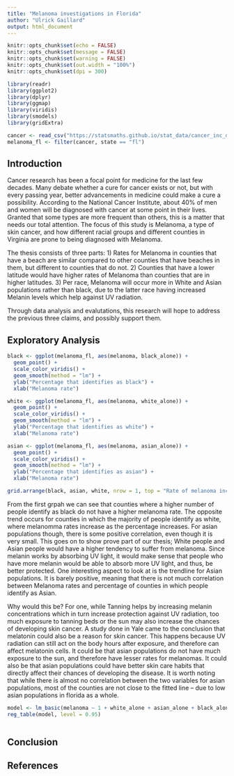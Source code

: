 ---
title: "Melanoma investigations in Florida"
author: "Ulrick Gaillard"
output: html_document
---

```{r setup, include=FALSE, message=FALSE, warning=FALSE}
knitr::opts_chunk$set(echo = FALSE)
knitr::opts_chunk$set(message = FALSE)
knitr::opts_chunk$set(warning = FALSE)
knitr::opts_chunk$set(out.width = "100%")
knitr::opts_chunk$set(dpi = 300)

library(readr)
library(ggplot2)
library(dplyr)
library(ggmap)
library(viridis)
library(smodels)
library(gridExtra)
```

```{r, include=FALSE}
cancer <- read_csv("https://statsmaths.github.io/stat_data/cancer_inc_data.csv")
melanoma_fl <- filter(cancer, state == "fl")
```

## Introduction

Cancer research has been a focal point for medicine for the last few decades. Many debate whether a cure for cancer exists or not, but with every passing year, better advancements in medicine could make a cure a possibility. According to the National Cancer Institute, about 40% of men and women will be diagnosed with cancer at some point in their lives. Granted that some types are more frequent than others, this is a matter that needs our total attention. The focus of this study is Melanoma, a type of skin cancer, and how different racial groups and different counties in Virginia are prone to being diagnosed with Melanoma. 

The thesis consists of three parts:
1) Rates for Melanoma in counties that have a beach are similar compared to other counties that have beaches in them, but different to counties that do not.
2) Counties that have a lower latitude would have higher rates of Melanoma than counties that are in higher latitudes.
3) Per race, Melanoma will occur more in White and Asian populations rather than black, due to the latter race having increased Melanin levels which help against UV radiation.

Through data analysis and evalutations, this research will hope to address the previous three claims, and possibly support them.

## Exploratory Analysis 

```{r}
black <- ggplot(melanoma_fl, aes(melanoma, black_alone)) +
  geom_point() +
  scale_color_viridis() + 
  geom_smooth(method = "lm") +
  ylab("Percentage that identifies as black") +
  xlab("Melanoma rate")

white <- ggplot(melanoma_fl, aes(melanoma, white_alone)) +
  geom_point() +
  scale_color_viridis() + 
  geom_smooth(method = "lm") +
  ylab("Percentage that identifies as white") +
  xlab("Melanoma rate")

asian <- ggplot(melanoma_fl, aes(melanoma, asian_alone)) +
  geom_point() +
  scale_color_viridis() + 
  geom_smooth(method = "lm") +
  ylab("Percentage that identifies as asian") +
  xlab("Melanoma rate")

grid.arrange(black, asian, white, nrow = 1, top = "Rate of melanoma incidents in Florida counties by race")
```

From the first grpah we can see that counties where a higher number of people identify as black do not have a higher melanoma rate. The opposite trend occurs for counties in which the majority of people identify as white, where melanomma rates increase as the percentage increases. For asian populations though, there is some positive correlation, even though it is very small. This goes on to show prove part of our thesis; White people and Asian people would have a higher tendency to suffer from melanoma. Since melanin works by absorbing UV light, it would make sense that people who have more melanin would be able to absorb more UV light, and thus, be better protected. One interesting aspect to look at is the trendline for Asian populations. It is barely positive, meaning that there is not much correlation between Melanoma rates and percentage of counties in which people identify as Asian.

Why would this be? For one, while Tanning helps by increasing melanin concentrations which in turn increase protection against UV radiation, too much exposure to tanning beds or the sun may also increase the chances of developing skin cancer. A study done in Yale came to the conclusion that melatonin could also be a reason for skin cancer. This happens because UV radiation can still act on the body hours after exposure, and therefore can affect melatonin cells. It could be that asian populations do not have much exposure to the sun, and therefore have lesser rates for melanomas. It could also be that asian populations could have better skin care habits that directly affect their chances of developing the disease. It is worth noting that while there is almost no correlation between the two variables for asian populations, most of the counties are not close to the fitted line -- due to low asian populations in florida as a whole.


```{r, include=FALSE}
model <- lm_basic(melanoma ~ 1 + white_alone + asian_alone + black_alone, data = melanoma_fl)
reg_table(model, level = 0.95)
```


```{r}



```


## Conclusion



## References



